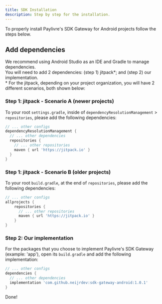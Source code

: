 ```yaml
---
title: SDK Installation
description: Step by step for the installation.
---
```


To properly install Paylivre's SDK Gateway for Android projects follow the steps below.

## Add dependencies

We recommend using Android Studio as an IDE and Gradle to manage dependencies.<br/>
You will need to add 2 dependencies: (step 1) jitpack\*; and (step 2) our implementation.<br /> \* For the jitpack, depending on your project organization, you will have 2 different
scenarios, both shown below:

### Step 1: jitpack - Scenario A (newer projects)

To your root `settings.gradle`, inside of `dependencyResolutionManagement` > `repositories`, please add the following dependencies:

```groovy title=./settings.gradle lineNumbers=true highlight={6}
// ... other configs
dependencyResolutionManagement {
  // ... other dependencies
  repositories {
    // ... other repositories
    maven { url 'https://jitpack.io' }
  }
}
```

### Step 1: jitpack - Scenario B (older projects)

To your root `build.gradle`, at the end of `repositories`, please add the following dependencies:

```groovy title=./build.gradle lineNumbers=true highlight={5}
// ... other configs
allprojects {
    repositories {
      // ... other repositories
      maven { url 'https://jitpack.io' }
    }
}
```

### Step 2: Our implementation

For the packages that you choose to implement Paylivre's SDK Gateway (example: 'app'), open its `build.gradle` and add the following implementation:

```groovy title=./app/build.gradle lineNumbers=true highlight={4}
// ... other configs
dependencies {
  // ... other dependencies
  implementation 'com.github.neijrdev:sdk-gateway-android:1.0.1'
}
```

Done!
